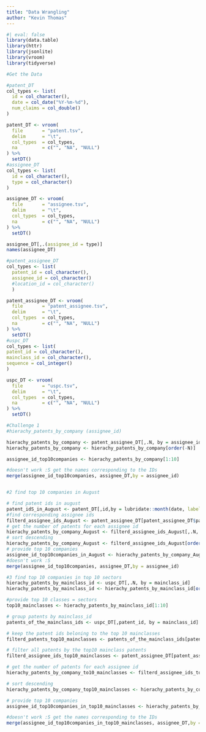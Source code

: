 ```yaml
---
title: "Data Wrangling"
author: "Kevin Thomas"
---
```

```r
#| eval: false
library(data.table)
library(httr)
library(jsonlite)
library(vroom)
library(tidyverse)

#Get the Data

#patent_DT
col_types <- list(
  id = col_character(),
  date = col_date("%Y-%m-%d"),
  num_claims = col_double()
)

patent_DT <- vroom(
  file       = "patent.tsv", 
  delim      = "\t", 
  col_types  = col_types,
  na         = c("", "NA", "NULL")
) %>% 
  setDT()
#assignee_DT
col_types <- list(
  id = col_character(),
  type = col_character()
)

assignee_DT <- vroom(
  file       = "assignee.tsv", 
  delim      = "\t", 
  col_types  = col_types,
  na         = c("", "NA", "NULL")
) %>% 
  setDT()

assignee_DT[,.(assignee_id = type)]
names(assignee_DT)

#patent_assignee_DT
col_types <- list(
  patent_id = col_character(),
  assignee_id = col_character()
  #location_id = col_character()
  )

patent_assignee_DT <- vroom(
  file       = "patent_assignee.tsv", 
  delim      = "\t", 
  col_types  = col_types,
  na         = c("", "NA", "NULL")
) %>% 
  setDT()
#uspc_DT
col_types <- list(
patent_id = col_character(),
mainclass_id = col_character(),
sequence = col_integer()
)

uspc_DT <- vroom(
  file       = "uspc.tsv", 
  delim      = "\t", 
  col_types  = col_types,
  na         = c("", "NA", "NULL")
) %>% 
  setDT()

#Challenge 1
#hierachy_patents_by_company (assignee_id)

hierachy_patents_by_company <- patent_assignee_DT[,.N, by = assignee_id]
hierachy_patents_by_company <- hierachy_patents_by_company[order(-N)]

assignee_id_top10companies <- hierachy_patents_by_company[1:10]

#doesn't work :S get the names corresponding to the IDs
merge(assignee_id_top10companies, assignee_DT,by = assignee_id)


#2 find top 10 companies in August

# find patent ids in august
patent_idS_in_August <- patent_DT[,id,by = lubridate::month(date, label = F) == 08]
#find corresponding assignee ids
filterd_assignee_ids_August <- patent_assignee_DT[patent_assignee_DT$patent_id %in% patent_idS_in_August,]
# get the number of patents for each assignee id
hierachy_patents_by_company_August <- filterd_assignee_ids_August[,.N, by = assignee_id]
# sort descending
hierachy_patents_by_company_August <- filterd_assignee_ids_August[order(-N)]
# provide top 10 companies
assignee_id_top10companies_in_August <- hierachy_patents_by_company_August[1:10]
#doesn't work :S
merge(assignee_id_top10companies, assignee_DT,by = assignee_id)

#3 find top 10 companies in top 10 sectors
hierachy_patents_by_mainclass_id <- uspc_DT[,.N, by = mainclass_id]
hierachy_patents_by_mainclass_id <- hierachy_patents_by_mainclass_id[order(-N)]

#provide top 10 classes = sectors
top10_mainclasses <- hierachy_patents_by_mainclass_id[1:10]

# group patents by mainclass_id
patents_of_the_mainclass_ids <- uspc_DT[,patent_id, by = mainclass_id]

# keep the patent ids beloning to the top 10 mainclasses
filterd_patents_top10_mainclasses <- patents_of_the_mainclass_ids[patents_of_the_mainclass_ids$mainclass_id %in% top10_mainclasses,]

# filter all patents by the top10 mainclass patents
filterd_assignee_ids_top10_mainclasses <- patent_assignee_DT[patent_assignee_DT$patent_id %in% filterd_patents_top10_mainclasses,]

# get the number of patents for each assignee id
hierachy_patents_by_company_to10_mainclasses <- filterd_assignee_ids_top10_mainclasses[,.N, by = assignee_id]

# sort descending
hierachy_patents_by_company_top10_mainclasses <- hierachy_patents_by_company_to10_mainclasses[order(-N)]

# provide top 10 companies
assignee_id_top10companies_in_top10_mainclasses <- hierachy_patents_by_company_to10_mainclasses[1:10]

#doesn't work :S get the names corresponding to the IDs
merge(assignee_id_top10companies_in_top10_mainclasses, assignee_DT,by = assignee_id)

```
